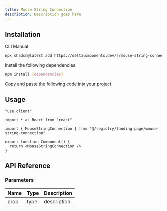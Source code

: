 ```yaml
---
title: Mouse String Connection
description: Description goes here
---
```


<ComponentPreview name="mouse-string-connection-demo" />

## Installation

<Tabs defaultValue="cli">

<TabsList>
  <TabsTrigger value="cli">CLI</TabsTrigger>
  <TabsTrigger value="manual">Manual</TabsTrigger>
</TabsList>

<TabsContent value="cli">

```bash
npx shadcn@latest add https://deltacomponents.dev/r/mouse-string-connection
```

</TabsContent>

<TabsContent value="manual">

<Steps>

<Step>Install the following dependencies:</Step>

```bash
npm install [dependencies]
```

<Step>Copy and paste the following code into your project.</Step>

<ComponentSource name="mouse-string-connection" />

</Steps>

</TabsContent>

</Tabs>

## Usage

```tsx
"use client"

import * as React from "react"

import { MouseStringConnection } from "@/registry/landing-page/mouse-string-connection"

export function Component() {
  return <MouseStringConnection />
}
```

## API Reference

### Parameters

| Name | Type | Description |
| ---- | ---- | ----------- |
| prop | type | description |
